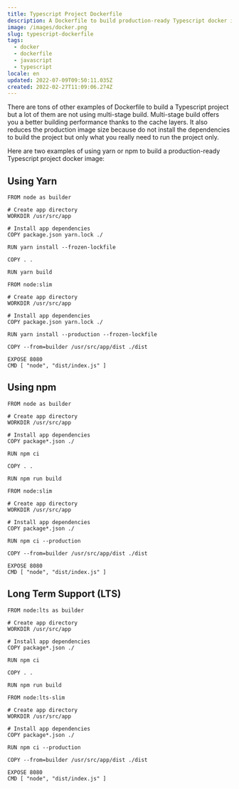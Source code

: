 ```yaml
---
title: Typescript Project Dockerfile
description: A Dockerfile to build production-ready Typescript docker image.
image: /images/docker.png
slug: typescript-dockerfile
tags:
  - docker
  - dockerfile
  - javascript
  - typescript
locale: en
updated: 2022-07-09T09:50:11.035Z
created: 2022-02-27T11:09:06.274Z
---
```


There are tons of other examples of Dockerfile to build a Typescript project but a lot of them are not using multi-stage build. Multi-stage build offers you a better building performance thanks to the cache layers. It also reduces the production image size because do not install the dependencies to build the project but only what you really need to run the project only.

Here are two examples of using yarn or npm to build a production-ready Typescript project docker image:

## Using Yarn

```dockerfile:Dockerfile
FROM node as builder

# Create app directory
WORKDIR /usr/src/app

# Install app dependencies
COPY package.json yarn.lock ./

RUN yarn install --frozen-lockfile

COPY . .

RUN yarn build

FROM node:slim

# Create app directory
WORKDIR /usr/src/app

# Install app dependencies
COPY package.json yarn.lock ./

RUN yarn install --production --frozen-lockfile

COPY --from=builder /usr/src/app/dist ./dist

EXPOSE 8080
CMD [ "node", "dist/index.js" ]
```

## Using npm

```dockerfile:Dockerfile
FROM node as builder

# Create app directory
WORKDIR /usr/src/app

# Install app dependencies
COPY package*.json ./

RUN npm ci

COPY . .

RUN npm run build

FROM node:slim

# Create app directory
WORKDIR /usr/src/app

# Install app dependencies
COPY package*.json ./

RUN npm ci --production

COPY --from=builder /usr/src/app/dist ./dist

EXPOSE 8080
CMD [ "node", "dist/index.js" ]
```

## Long Term Support (LTS)

```dockerfile:Dockerfile
FROM node:lts as builder

# Create app directory
WORKDIR /usr/src/app

# Install app dependencies
COPY package*.json ./

RUN npm ci

COPY . .

RUN npm run build

FROM node:lts-slim

# Create app directory
WORKDIR /usr/src/app

# Install app dependencies
COPY package*.json ./

RUN npm ci --production

COPY --from=builder /usr/src/app/dist ./dist

EXPOSE 8080
CMD [ "node", "dist/index.js" ]
```
